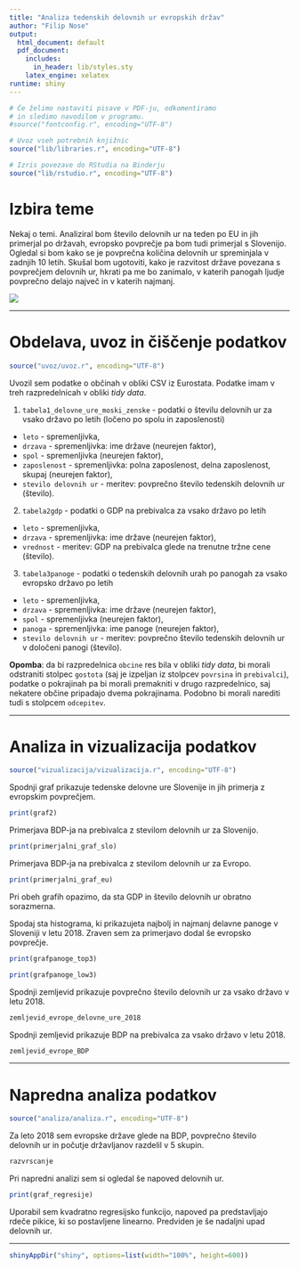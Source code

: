 ```yaml
---
title: "Analiza tedenskih delovnih ur evropskih držav"
author: "Filip Nose"
output:
  html_document: default
  pdf_document:
    includes:
      in_header: lib/styles.sty
    latex_engine: xelatex
runtime: shiny
---
```


```r
# Če želimo nastaviti pisave v PDF-ju, odkomentiramo
# in sledimo navodilom v programu.
#source("fontconfig.r", encoding="UTF-8")

# Uvoz vseh potrebnih knjižnic
source("lib/libraries.r", encoding="UTF-8")
```

```r
# Izris povezave do RStudia na Binderju
source("lib/rstudio.r", encoding="UTF-8")
```

# Izbira teme

Nekaj o temi.
Analiziral bom število delovnih ur na teden po EU in jih primerjal po državah, evropsko povprečje pa bom tudi primerjal s Slovenijo. Ogledal si bom kako se je povprečna količina delovnih ur spreminjala v zadnjih 10 letih. Skušal bom ugotoviti, kako je razvitost države povezana s povprečjem delovnih ur, hkrati pa me bo zanimalo, v katerih panogah ljudje povprečno delajo največ in v katerih najmanj.

![](slike/slika2.png)

***

# Obdelava, uvoz in čiščenje podatkov

```r
source("uvoz/uvoz.r", encoding="UTF-8")
```

Uvozil sem podatke o občinah v obliki CSV iz Eurostata. Podatke imam v treh razpredelnicah v obliki *tidy data*.

1. `tabela1_delovne_ure_moski_zenske` - podatki o številu delovnih ur za vsako državo po letih (ločeno po spolu in zaposlenosti)
  - `leto` - spremenljivka,
  - `drzava` - spremenljivka: ime države (neurejen faktor),
  - `spol` - spremenljivka (neurejen faktor),
  - `zaposlenost` - spremenljivka: polna zaposlenost, delna zaposlenost, skupaj (neurejen faktor),
  - `stevilo delovnih ur` - meritev: povprečno število tedenskih delovnih ur (število).
  
2. `tabela2gdp` - podatki o GDP na prebivalca za vsako državo po letih
  - `leto` - spremenljivka,
  - `drzava` - spremenljivka: ime države (neurejen faktor),
  - `vrednost` - meritev: GDP na prebivalca glede na trenutne tržne cene (število).
  
3. `tabela3panoge` - podatki o tedenskih delovnih urah po panogah za vsako evropsko državo po letih
  - `leto` - spremenljivka,
  - `drzava` - spremenljivka: ime države (neurejen faktor),
  - `spol` - spremenljivka (neurejen faktor),
  - `panoga` - spremenljivka: ime panoge (neurejen faktor),
  - `stevilo delovnih ur` - meritev: povprečno število tedenskih delovnih ur v določeni panogi (število).

 **Opomba**: da bi razpredelnica `obcine` res bila v obliki *tidy data*, bi morali odstraniti stolpec `gostota` (saj je izpeljan iz stolpcev `povrsina` in `prebivalci`), podatke o pokrajinah pa bi morali premakniti v drugo razpredelnico, saj nekatere občine pripadajo dvema pokrajinama. Podobno bi morali narediti tudi s stolpcem `odcepitev`.

***

# Analiza in vizualizacija podatkov

```r
source("vizualizacija/vizualizacija.r", encoding="UTF-8")
```

Spodnji graf prikazuje tedenske delovne ure Slovenije in jih primerja z evropskim povprečjem.

```r
print(graf2)
```

Primerjava BDP-ja na prebivalca z stevilom delovnih ur za Slovenijo.
```r
print(primerjalni_graf_slo)
```

Primerjava BDP-ja na prebivalca z stevilom delovnih ur za Evropo.
```r
print(primerjalni_graf_eu)
```

Pri obeh grafih opazimo, da sta GDP in število delovnih ur obratno sorazmerna.

Spodaj sta histograma, ki prikazujeta najbolj in najmanj delavne panoge v Sloveniji v letu 2018. Zraven sem za primerjavo dodal še evropsko povprečje.

```r
print(grafpanoge_top3)
```


```r
print(grafpanoge_low3)
```

Spodnji zemljevid prikazuje povprečno število delovnih ur za vsako državo v letu 2018.
```r
zemljevid_evrope_delovne_ure_2018
```

Spodnji zemljevid prikazuje BDP na prebivalca za vsako državo v letu 2018.
```r
zemljevid_evrope_BDP
```


***

# Napredna analiza podatkov

```r
source("analiza/analiza.r", encoding="UTF-8")
```

Za leto 2018 sem evropske države glede na BDP, povprečno število delovnih ur in počutje državljanov razdelil v 5 skupin.

```r
razvrscanje
```


Pri napredni analizi sem si ogledal še napoved delovnih ur.

```r
print(graf_regresije)
```
Uporabil sem kvadratno regresijsko funkcijo, napoved pa predstavljajo rdeče pikice, ki so postavljene linearno. Predviden je še nadaljni upad delovnih ur.

***

```r
shinyAppDir("shiny", options=list(width="100%", height=600))
```
